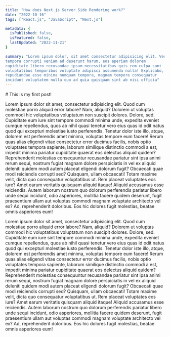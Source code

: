 ```yaml
---
title: "How does Next.js Server Side Rendering work?"
date: "2022-10-16"
tags: ["React.js", "JavaScript", "Next.js"]

metadata: {
  isPublished: false,
  isFeatured: false,
  lastUpdated: "2022-11-21"
}

summary: "Lorem ipsum dolor, sit amet consectetur adipisicing elit. Veritatis,
tempora corrupti veniam ad deserunt harum, eos aperiam dolorem
cupiditate libero recusandae ipsum necessitatibus quis rem culpa sunt
voluptatibus temporibus voluptate adipisci assumenda nulla! Explicabo,
repudiandae esse minima numquam tempora, magnam tempore consequatur
incidunt voluptatem nulla quo ad quia quisquam sint ab nisi officia"
---
```


<Article>
# This is my first post!

Lorem ipsum dolor sit amet, consectetur adipisicing elit. Quod cum molestiae
porro aliquid error labore? Nam, aliquid? Dolorem ut voluptas commodi hic
voluptatibus voluptatum non suscipit dolores. Dolore, sed. Cupiditate eum iure
sint tempore commodi minima unde, expedita eveniet cumque repellendus, quos ab
nihil quasi tenetur vero eius quas id odit natus quod qui excepturi molestiae
iusto perferendis. Tenetur dolor iste illo, atque, dolorem est perferendis amet
minima, voluptas tempore eum facere! Rerum quas alias eligendi vitae consectetur
error ducimus facilis, nobis optio voluptates tempora sapiente, laborum
similique distinctio commodi a est, impedit minima pariatur cupiditate quaerat
eos delectus aliquid quidem? Reprehenderit molestias consequuntur recusandae
pariatur sint ipsa animi rerum sequi, nostrum fugiat magnam dolore perspiciatis
in vel ex aliquid deleniti quidem modi autem placeat eligendi dolorum fugit?
Obcaecati quae modi reiciendis corrupti sed? Quisquam, ullam obcaecati! Totam
maxime velit, dicta quo consequatur voluptatibus ut. Rem placeat voluptates eos
iure? Amet earum veritatis quisquam aliquid itaque! Aliquid accusamus esse
reiciendis. Autem laborum nostrum quo dolorum perferendis pariatur libero unde
sequi incidunt, odio asperiores, mollitia facere quidem deserunt, fugit
praesentium ullam aut voluptas commodi magnam voluptate architecto vel ex? Ad,
reprehenderit doloribus. Eos hic dolores fugit molestias, beatae omnis
asperiores eum!

Lorem ipsum dolor sit amet, consectetur adipisicing elit. Quod cum molestiae
porro aliquid error labore? Nam, aliquid? Dolorem ut voluptas commodi hic
voluptatibus voluptatum non suscipit dolores. Dolore, sed. Cupiditate eum iure
sint tempore commodi minima unde, expedita eveniet cumque repellendus, quos ab
nihil quasi tenetur vero eius quas id odit natus quod qui excepturi molestiae
iusto perferendis. Tenetur dolor iste illo, atque, dolorem est perferendis amet
minima, voluptas tempore eum facere! Rerum quas alias eligendi vitae consectetur
error ducimus facilis, nobis optio voluptates tempora sapiente, laborum
similique distinctio commodi a est, impedit minima pariatur cupiditate quaerat
eos delectus aliquid quidem? Reprehenderit molestias consequuntur recusandae
pariatur sint ipsa animi rerum sequi, nostrum fugiat magnam dolore perspiciatis
in vel ex aliquid deleniti quidem modi autem placeat eligendi dolorum fugit?
Obcaecati quae modi reiciendis corrupti sed? Quisquam, ullam obcaecati! Totam
maxime velit, dicta quo consequatur voluptatibus ut. Rem placeat voluptates eos
iure? Amet earum veritatis quisquam aliquid itaque! Aliquid accusamus esse
reiciendis. Autem laborum nostrum quo dolorum perferendis pariatur libero unde
sequi incidunt, odio asperiores, mollitia facere quidem deserunt, fugit
praesentium ullam aut voluptas commodi magnam voluptate architecto vel ex? Ad,
reprehenderit doloribus. Eos hic dolores fugit molestias, beatae omnis
asperiores eum!

</Article>

